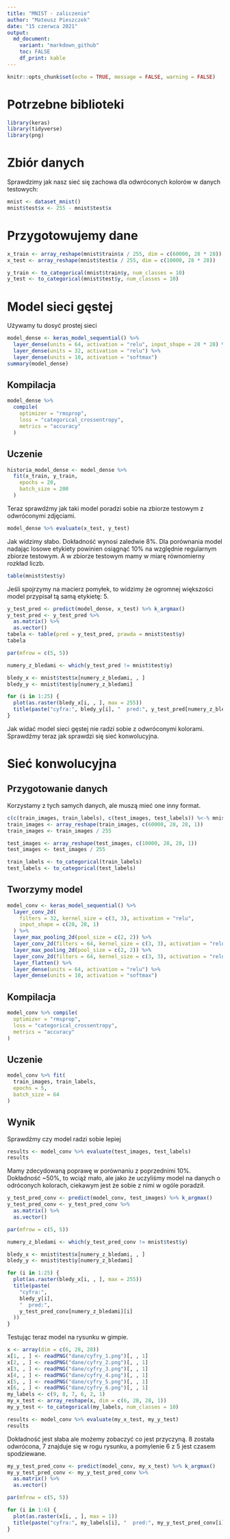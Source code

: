 ```yaml
---
title: "MNIST - zaliczenie"
author: "Mateusz Pieszczek"
date: "15 czerwca 2021"
output:
  md_document:
    variant: "markdown_github"
    toc: FALSE
    df_print: kable
---
```


```r
knitr::opts_chunk$set(echo = TRUE, message = FALSE, warning = FALSE)
```
# Potrzebne biblioteki
```r
library(keras)
library(tidyverse)
library(png)
```
# Zbiór danych
Sprawdzimy jak nasz sieć się zachowa dla odwróconych kolorów w danych testowych:
```r
mnist <- dataset_mnist()
mnist$test$x <- 255 - mnist$test$x
```

# Przygotowujemy dane
```r
x_train <- array_reshape(mnist$train$x / 255, dim = c(60000, 28 * 28))
x_test <- array_reshape(mnist$test$x / 255, dim = c(10000, 28 * 28))
```

```r
y_train <- to_categorical(mnist$train$y, num_classes = 10)
y_test <- to_categorical(mnist$test$y, num_classes = 10)
```
# Model sieci gęstej
Używamy tu dosyć prostej sieci
```r
model_dense <- keras_model_sequential() %>%
  layer_dense(units = 64, activation = "relu", input_shape = 28 * 28) %>%
  layer_dense(units = 32, activation = "relu") %>%
  layer_dense(units = 10, activation = "softmax")
summary(model_dense)
```
## Kompilacja
```r
model_dense %>%
  compile(
    optimizer = "rmsprop",
    loss = "categorical_crossentropy",
    metrics = "accuracy"
  )
```
## Uczenie
```r
historia_model_dense <- model_dense %>%
  fit(x_train, y_train,
    epochs = 20,
    batch_size = 200
  )
```

Teraz sprawdźmy jak taki model poradzi sobie na zbiorze testowym z odwróconymi zdjęciami.
```r
model_dense %>% evaluate(x_test, y_test)
```

Jak widzimy słabo. Dokładność wynosi zaledwie 8%. Dla porównania model nadając losowe etykiety powinien osiągnąć 10% na względnie regularnym zbiorze testowym.
A w zbiorze testowym mamy w miarę równomierny rozkład liczb.
```r
table(mnist$test$y)
```
Jeśli spojrzymy na macierz pomyłek, to widzimy że ogromnej większości model przypisał tą samą etykietę: 5.
```r
y_test_pred <- predict(model_dense, x_test) %>% k_argmax()
y_test_pred <- y_test_pred %>%
  as.matrix() %>%
  as.vector()
tabela <- table(pred = y_test_pred, prawda = mnist$test$y)
tabela
```
```r
par(mfrow = c(5, 5))

numery_z_bledami <- which(y_test_pred != mnist$test$y)

bledy_x <- mnist$test$x[numery_z_bledami, , ]
bledy_y <- mnist$test$y[numery_z_bledami]

for (i in 1:25) {
  plot(as.raster(bledy_x[i, , ], max = 255))
  title(paste("cyfra:", bledy_y[i], "  pred:", y_test_pred[numery_z_bledami][i]))
}
```
Jak widać model sieci gęstej nie radzi sobie z odwróconymi kolorami.
Sprawdźmy teraz jak sprawdzi się sieć konwolucyjna.

# Sieć konwolucyjna
## Przygotowanie danych
Korzystamy z tych samych danych, ale muszą mieć one inny format.
```r
c(c(train_images, train_labels), c(test_images, test_labels)) %<-% mnist
train_images <- array_reshape(train_images, c(60000, 28, 28, 1))
train_images <- train_images / 255

test_images <- array_reshape(test_images, c(10000, 28, 28, 1))
test_images <- test_images / 255

train_labels <- to_categorical(train_labels)
test_labels <- to_categorical(test_labels)
```
## Tworzymy model
```r
model_conv <- keras_model_sequential() %>%
  layer_conv_2d(
    filters = 32, kernel_size = c(3, 3), activation = "relu",
    input_shape = c(28, 28, 1)
  ) %>%
  layer_max_pooling_2d(pool_size = c(2, 2)) %>%
  layer_conv_2d(filters = 64, kernel_size = c(3, 3), activation = "relu") %>%
  layer_max_pooling_2d(pool_size = c(2, 2)) %>%
  layer_conv_2d(filters = 64, kernel_size = c(3, 3), activation = "relu") %>%
  layer_flatten() %>%
  layer_dense(units = 64, activation = "relu") %>%
  layer_dense(units = 10, activation = "softmax")
```
## Kompilacja
```r
model_conv %>% compile(
  optimizer = "rmsprop",
  loss = "categorical_crossentropy",
  metrics = "accuracy"
)
```
## Uczenie
```r
model_conv %>% fit(
  train_images, train_labels,
  epochs = 5,
  batch_size = 64
)
```
## Wynik
Sprawdźmy czy model radzi sobie lepiej
```r
results <- model_conv %>% evaluate(test_images, test_labels)
results
```
Mamy zdecydowaną poprawę w porównaniu z poprzednimi 10%. Dokładność ~50%, to wciąż mało, ale jako że uczyliśmy model na danych o odróconych kolorach, ciekawym jest że sobie z nimi w ogóle poradził.

```r

y_test_pred_conv <- predict(model_conv, test_images) %>% k_argmax()
y_test_pred_conv <- y_test_pred_conv %>%
  as.matrix() %>%
  as.vector()

par(mfrow = c(5, 5))

numery_z_bledami <- which(y_test_pred_conv != mnist$test$y)

bledy_x <- mnist$test$x[numery_z_bledami, , ]
bledy_y <- mnist$test$y[numery_z_bledami]

for (i in 1:25) {
  plot(as.raster(bledy_x[i, , ], max = 255))
  title(paste(
    "cyfra:",
    bledy_y[i],
    "  pred:",
    y_test_pred_conv[numery_z_bledami][i]
  ))
}
```

Testując teraz model na rysunku w gimpie.
```r
x <- array(dim = c(6, 28, 28))
x[1, , ] <- readPNG("dane/cyfry_1.png")[, , 1]
x[2, , ] <- readPNG("dane/cyfry_2.png")[, , 1]
x[3, , ] <- readPNG("dane/cyfry_3.png")[, , 1]
x[4, , ] <- readPNG("dane/cyfry_4.png")[, , 1]
x[5, , ] <- readPNG("dane/cyfry_5.png")[, , 1]
x[6, , ] <- readPNG("dane/cyfry_6.png")[, , 1]
my_labels <- c(9, 8, 7, 6, 2, 1)
my_x_test <- array_reshape(x, dim = c(6, 28, 28, 1))
my_y_test <- to_categorical(my_labels, num_classes = 10)
```

```r
results <- model_conv %>% evaluate(my_x_test, my_y_test)
results
```
Dokładność jest słaba ale możemy zobaczyć co jest przyczyną. 8 została odwrócona, 7 znajduje się w rogu rysunku, a pomylenie 6 z 5 jest czasem spodziewane.
```r

my_y_test_pred_conv <- predict(model_conv, my_x_test) %>% k_argmax()
my_y_test_pred_conv <- my_y_test_pred_conv %>%
  as.matrix() %>%
  as.vector()

par(mfrow = c(5, 5))

for (i in 1:6) {
  plot(as.raster(x[i, , ], max = 1))
  title(paste("cyfra:", my_labels[i], "  pred:", my_y_test_pred_conv[i]))
}
```
























